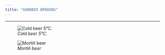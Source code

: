 ```yaml
---
title: "GENNBIO BREWING"
---
```

___
![*Cold beer 5°C.*](C:\Users\Dell\Desktop\GENNBIO.github.io\Brewing 1.jpg)

\pagebreak

![*Mortiñ beer*](C:\Users\Dell\Desktop\GENNBIO.github.io\Mortiñ.jpg)

\pagebreak


